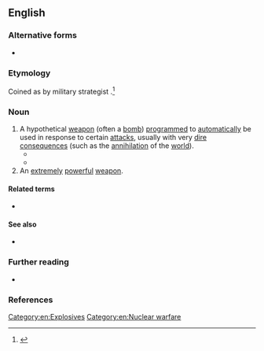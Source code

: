 {{also|Doomsday Device}}
==English==

===Alternative forms===
* {{alter|en|Doomsday Device}}

===Etymology===
Coined as {{m|en|Doomsday Machine}} by military strategist {{w|Herman Kahn}}.<ref>{{cite-book|author=Herman Kahn|authorlink=Herman Kahn|title=On Thermonuclear War|year=1960|publisher=Princeton University Press|pages=144–145|pageurl=https://archive.org/details/onthermonuclearw0000kahn/page/144/mode/2up|passage=I would like to start this section on “not looking or being too dangerous” with some comments on the strategic theory of three conceptualized devices, which I will call the Doomsday Machine, the Doomsday-in-a-Hurry Machine, and the Homicide Pact Machine.}}</ref>

===Noun===
{{en-noun}}

# A hypothetical [[weapon]] (often a [[bomb]]) [[programmed]] to [[automatically]] be used in response to certain [[attack]]s, usually with very [[dire]] [[consequence]]s (such as the [[annihilation]] of the [[world]]).
#* {{quote-av|en|year=1964|author=Stanley Kubrick; Terry Southern; Peter George|title=Dr. Strangelove or: How I Learned to Stop Worrying and Love the Bomb|role=Narrator|passage=For more than a year, ominous rumors had been privately circulating among high-level Western leaders that the Soviet Union had been at work on what was darkly hinted to be the ultimate weapon: a '''doomsday device'''.}}
#* {{quote-journal|en|author=Ben Stein|title=Wall Street, Run Amok|work=The New York Times|date=2008-04-27|url=https://www.nytimes.com/2008/04/27/business/27every.html|issn=0362-4331|passage=Of course, Henry M. Paulson Jr., the Treasury secretary, is calling for merging the S.E.C. with the easygoing Commodity Futures Trading Commission, in the financial equivalent of setting off a '''Doomsday Device'''.}}
# An [[extremely]] [[powerful]] [[weapon]].

====Related terms====
* {{l|en|doomsday weapon}}

====See also====
* {{l|en|nuclear deterrent}}

===Further reading===
* {{pedia}}

===References===
<references/>

[[Category:en:Explosives]]
[[Category:en:Nuclear warfare]]